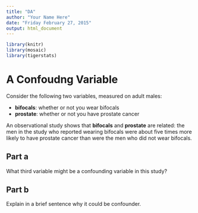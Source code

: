 ```yaml
---
title: "DA"
author: "Your Name Here"
date: "Friday February 27, 2015"
output: html_document
---
```


```r
library(knitr)
library(mosaic)
library(tigerstats)
```


# A Confoudng Variable

Consider the following two variables, measured on adult males:

* **bifocals**:  whether or not you wear bifocals
* **prostate**:  whether or not you have prostate cancer

An observational study shows that **bifocals** and **prostate** are related:  the men in the study who reported wearing bifocals were about five times more likely to have prostate cancer than were the men who did not wear bifocals.

## Part a

What third variable might be a confounding variable in this study?


## Part b

Explain in a brief sentence why it could be confounder.





